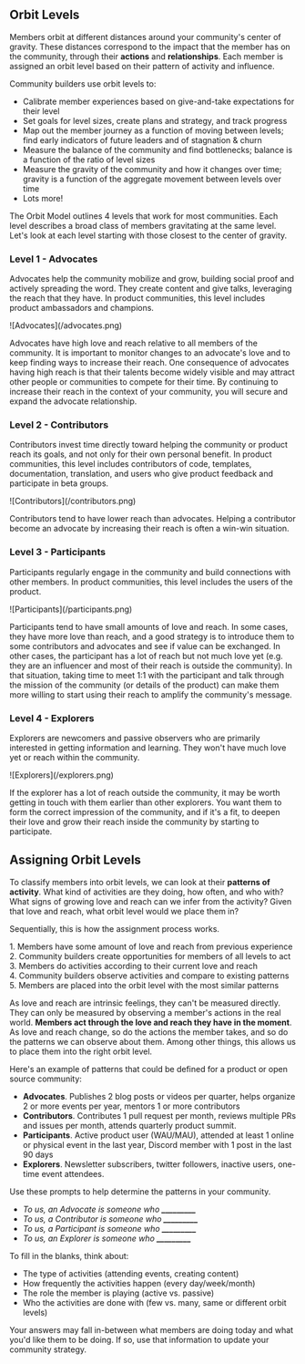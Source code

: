 ## Orbit Levels

Members orbit at different distances around your community's center of gravity.
These distances correspond to the impact that the member has on the community,
through their **actions** and **relationships**. Each member is assigned
an orbit level based on their pattern of activity and influence.

Community builders use orbit levels to:

- Calibrate member experiences based on give-and-take expectations for their level
- Set goals for level sizes, create plans and strategy, and track progress
- Map out the member journey as a function of moving between levels; find early indicators of future leaders and of stagnation & churn
- Measure the balance of the community and find bottlenecks; balance is a function of the ratio of level sizes
- Measure the gravity of the community and how it changes over time; gravity is a function of the aggregate movement between levels over time
- Lots more!

The Orbit Model outlines 4 levels that work for most communities.
Each level describes a broad class of members gravitating at the same level.
Let's look at each level starting with those closest to the center of gravity.

### Level 1 - Advocates

Advocates help the community mobilize and grow, building social proof and actively spreading the word.
They create content and give talks, leveraging the reach that they have.
In product communities, this level includes product ambassadors and champions.

<div className="md:px-48">![Advocates](/advocates.png)</div>

Advocates have high love and reach relative to all members of the community. It is important to monitor changes to
an advocate's love and to keep finding ways to increase their reach. One consequence of advocates having
high reach is that their talents become widely visible and may attract other people or
communities to compete for their time. By continuing to increase their reach in the context of your
community, you will secure and expand the advocate relationship.

### Level 2 - Contributors

Contributors invest time directly toward helping the community or product
reach its goals, and not only for their own personal benefit.
In product communities, this level includes contributors of code, templates, documentation,
translation, and users who give product feedback and participate in beta groups.

<div className="md:px-48">![Contributors](/contributors.png)</div>

Contributors tend to have lower reach than advocates. Helping a contributor
become an advocate by increasing their reach is often a win-win situation.

### Level 3 - Participants

Participants regularly engage in the community and build
connections with other members. In product communities, this level includes
the users of the product.

<div className="md:px-48">![Participants](/participants.png)</div>

Participants tend to have small amounts of love and reach. In some cases,
they have more love than reach, and a good strategy is to introduce them to some
contributors and advocates and see if value can be exchanged. In other cases,
the participant has a lot of reach but not much love yet (e.g. they are an influencer
and most of their reach is outside the community). In that situation, taking time
to meet 1:1 with the participant and talk through the mission of the community
(or details of the product) can make them more willing to start using their reach
to amplify the community's message.

### Level 4 - Explorers

Explorers are newcomers and passive observers who are primarily interested in
getting information and learning. They won't have much love yet or reach within
the community.

<div className="md:px-48">![Explorers](/explorers.png)</div>

If the explorer has a lot of reach outside the community, it may be worth getting
in touch with them earlier than other explorers. You want them to form the correct
impression of the community, and if it's a fit, to deepen their love and grow their
reach inside the community by starting to participate.

## Assigning Orbit Levels

To classify members into orbit levels, we can look at their **patterns of activity**.
What kind of activities are they doing, how often, and who with?
What signs of growing love and reach can we infer from the activity?
Given that love and reach, what orbit level would we place them in?

Sequentially, this is how the assignment process works.

<div className="flex flex-col w-full space-y-2">
  <div className="bg-indigo-100 px-6 py-2">
    <span className="font-bold">1.</span>
    Members have some amount of love and reach from previous experience
  </div>
  <div className="bg-indigo-100 px-6 py-2">
    <span className="font-bold">2.</span>
    Community builders create opportunities for members of all levels to act
  </div>
  <div className="bg-indigo-100 px-6 py-2">
    <span className="font-bold">3.</span>
    Members do activities according to their current love and reach
  </div>
  <div className="bg-indigo-100 px-6 py-2">
    <span className="font-bold">4.</span>
    Community builders observe activities and compare to existing patterns
  </div>
  <div className="bg-indigo-100 px-6 py-2">
    <span className="font-bold">5.</span>
    Members are placed into the orbit level with the most similar patterns
  </div>
</div>

As love and reach are intrinsic feelings, they can't be measured directly. They can
only be measured by observing a member's actions in the real world. **Members act
through the love and reach they have in the moment**. As love and reach change,
so do the actions the member takes, and so do the patterns we can observe about them.
Among other things, this allows us to place them into the right orbit level.

Here's an example of patterns that could be defined for a product or open source community:

- **Advocates**. Publishes 2 blog posts or videos per quarter, helps organize 2 or more events per year, mentors 1 or more contributors
- **Contributors**. Contributes 1 pull request per month, reviews multiple PRs and issues per month, attends quarterly product summit.
- **Participants**. Active product user (WAU/MAU), attended at least 1 online or physical event in the last year, Discord member with 1 post in the last 90 days
- **Explorers**. Newsletter subscribers, twitter followers, inactive users, one-time event attendees.

Use these prompts to help determine the patterns in your community.

- _To us, an Advocate is someone who **\_\_\_\_\_\_\_\_\_**_
- _To us, a Contributor is someone who **\_\_\_\_\_\_\_\_\_**_
- _To us, a Participant is someone who **\_\_\_\_\_\_\_\_\_**_
- _To us, an Explorer is someone who **\_\_\_\_\_\_\_\_\_**_

To fill in the blanks, think about:

- The type of activities (attending events, creating content)
- How frequently the activities happen (every day/week/month)
- The role the member is playing (active vs. passive)
- Who the activities are done with (few vs. many, same or different orbit levels)

Your answers may fall in-between
what members are doing today and what you'd like them to be doing.
If so, use that information to update your community strategy.
